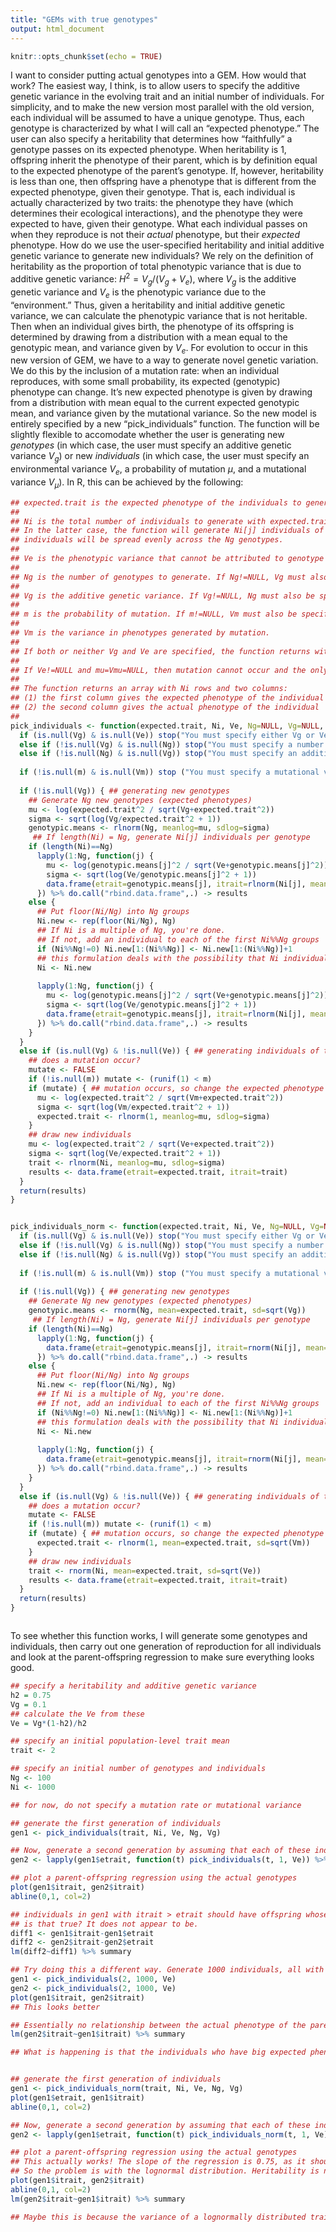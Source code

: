 ```yaml
---
title: "GEMs with true genotypes"
output: html_document
---
```


```r
knitr::opts_chunk$set(echo = TRUE)
```

I want to consider putting actual genotypes into a GEM. 
How would that work?
The easiest way, I think, is to allow users to specify the additive genetic variance in the evolving trait and an initial number of individuals.
For simplicity, and to make the new version most parallel with the old version, each individual will be assumed to have a unique genotype.
Thus, each genotype is characterized by what I will call an "expected phenotype."
The user can also specify a heritability that determines how "faithfully" a genotype passes on its expected phenotype.
When heritability is 1, offspring inherit the phenotype of their parent, which is by definition equal to the expected phenotype of the parent's genotype.
If, however, heritability is less than one, then offspring have a phenotype that is different from the expected phenotype, given their genotype.
That is, each individual is actually characterized by two traits: the phenotype they have (which determines their ecological interactions), and the phenotype they were expected to have, given their genotype.
What each individual passes on when they reproduce is not their *actual* phenotype, but their *expected* phenotype.
How do we use the user-specified heritability and initial additive genetic variance to generate new individuals?
We rely on the definition of heritability as the proportion of total phenotypic variance that is due to additive genetic variance: $H^2 = V_g/(V_g+V_e)$, where $V_g$ is the additive genetic variance and $V_e$ is the phenotypic variance due to the "environment."
Thus, given a heritability and initial additive genetic variance, we can calculate the phenotypic variance that is not heritable.
Then when an individual gives birth, the phenotype of its offspring is determined by drawing from a distribution with a mean equal to the genotypic mean, and variance given by $V_e$.
For evolution to occur in this new version of GEM, we have to a way to generate novel genetic variation.
We do this by the inclusion of a mutation rate: when an individual reproduces, with some small probability, its expected (genotypic) phenotype can change.
It's new expected phenotype is given by drawing from a distribution with mean equal to the current expected genotypic mean, and variance given by the mutational variance.
So the new model is entirely specified by a new "pick_individuals" function.
The function will be slightly flexible to accomodate whether the user is generating new *genotypes* (in which case, the user must specify an additive genetic variance $V_g$) or new *individuals* (in which case, the user must specify an environmental variance $V_e$, a probability of mutation $\mu$, and a mutational variance $V_\mu$). 
In R, this can be achieved by the following:
```r
## expected.trait is the expected phenotype of the individuals to generate
## 
## Ni is the total number of individuals to generate with expected.trait. Ni can be a single number or it can be a vector of length Ng.
## In the latter case, the function will generate Ni[j] individuals of each genotype j. In the former case, if Ng!=NULL then the Ni
## individuals will be spread evenly across the Ng genotypes.
## 
## Ve is the phenotypic variance that cannot be attributed to genotype
##
## Ng is the number of genotypes to generate. If Ng!=NULL, Vg must also be specified. 
##
## Vg is the additive genetic variance. If Vg!=NULL, Ng must also be specified.
## 
## m is the probability of mutation. If m!=NULL, Vm must also be specified.
##
## Vm is the variance in phenotypes generated by mutation. 
## 
## If both or neither Vg and Ve are specified, the function returns with a warning
##
## If Ve!=NULL and mu=Vmu=NULL, then mutation cannot occur and the only evolution that can happen is through the fluctuating of initial genotypes
##
## The function returns an array with Ni rows and two columns:
## (1) the first column gives the expected phenotype of the individual (i.e., its genotype); 
## (2) the second column gives the actual phenotype of the individual
## 
pick_individuals <- function(expected.trait, Ni, Ve, Ng=NULL, Vg=NULL, m=NULL, Vm=NULL) {
  if (is.null(Vg) & is.null(Ve)) stop("You must specify either Vg or Ve")
  else if (!is.null(Vg) & is.null(Ng)) stop("You must specify a number of genotypes to generate")
  else if (!is.null(Ng) & is.null(Vg)) stop("You must specify an additive genetic variance to generate genotypes")
  
  if (!is.null(m) & is.null(Vm)) stop ("You must specify a mutational variance")
  
  if (!is.null(Vg)) { ## generating new genotypes
    ## Generate Ng new genotypes (expected phenotypes) 
    mu <- log(expected.trait^2 / sqrt(Vg+expected.trait^2))
    sigma <- sqrt(log(Vg/expected.trait^2 + 1))
    genotypic.means <- rlnorm(Ng, meanlog=mu, sdlog=sigma)
     ## If length(Ni) = Ng, generate Ni[j] individuals per genotype
    if (length(Ni)==Ng)
      lapply(1:Ng, function(j) {
        mu <- log(genotypic.means[j]^2 / sqrt(Ve+genotypic.means[j]^2))
        sigma <- sqrt(log(Ve/genotypic.means[j]^2 + 1))
        data.frame(etrait=genotypic.means[j], itrait=rlnorm(Ni[j], meanlog=mu, sdlog=sigma))
      }) %>% do.call("rbind.data.frame",.) -> results
    else {
      ## Put floor(Ni/Ng) into Ng groups
      Ni.new <- rep(floor(Ni/Ng), Ng)
      ## If Ni is a multiple of Ng, you're done. 
      ## If not, add an individual to each of the first Ni%%Ng groups
      if (Ni%%Ng!=0) Ni.new[1:(Ni%%Ng)] <- Ni.new[1:(Ni%%Ng)]+1
      ## this formulation deals with the possibility that Ni individuals cannot be evenly subdivided into Ng genotypes
      Ni <- Ni.new
      
      lapply(1:Ng, function(j) {
        mu <- log(genotypic.means[j]^2 / sqrt(Ve+genotypic.means[j]^2))
        sigma <- sqrt(log(Ve/genotypic.means[j]^2 + 1))
        data.frame(etrait=genotypic.means[j], itrait=rlnorm(Ni[j], meanlog=mu, sdlog=sigma))
      }) %>% do.call("rbind.data.frame",.) -> results
    }
  }
  else if (is.null(Vg) & !is.null(Ve)) { ## generating individuals of the same genotype (subject to mutation)
    ## does a mutation occur?
    mutate <- FALSE
    if (!is.null(m)) mutate <- (runif(1) < m)
    if (mutate) { ## mutation occurs, so change the expected phenotype of this individual
      mu <- log(expected.trait^2 / sqrt(Vm+expected.trait^2))
      sigma <- sqrt(log(Vm/expected.trait^2 + 1))
      expected.trait <- rlnorm(1, meanlog=mu, sdlog=sigma)
    }
    ## draw new individuals
    mu <- log(expected.trait^2 / sqrt(Ve+expected.trait^2))
    sigma <- sqrt(log(Ve/expected.trait^2 + 1))
    trait <- rlnorm(Ni, meanlog=mu, sdlog=sigma)
    results <- data.frame(etrait=expected.trait, itrait=trait)
  }
  return(results)
}


pick_individuals_norm <- function(expected.trait, Ni, Ve, Ng=NULL, Vg=NULL, m=NULL, Vm=NULL) {
  if (is.null(Vg) & is.null(Ve)) stop("You must specify either Vg or Ve")
  else if (!is.null(Vg) & is.null(Ng)) stop("You must specify a number of genotypes to generate")
  else if (!is.null(Ng) & is.null(Vg)) stop("You must specify an additive genetic variance to generate genotypes")
  
  if (!is.null(m) & is.null(Vm)) stop ("You must specify a mutational variance")
  
  if (!is.null(Vg)) { ## generating new genotypes
    ## Generate Ng new genotypes (expected phenotypes) 
    genotypic.means <- rnorm(Ng, mean=expected.trait, sd=sqrt(Vg))
     ## If length(Ni) = Ng, generate Ni[j] individuals per genotype
    if (length(Ni)==Ng)
      lapply(1:Ng, function(j) {
        data.frame(etrait=genotypic.means[j], itrait=rnorm(Ni[j], mean=genotypic.means[j], sd=sqrt(Ve)))
      }) %>% do.call("rbind.data.frame",.) -> results
    else {
      ## Put floor(Ni/Ng) into Ng groups
      Ni.new <- rep(floor(Ni/Ng), Ng)
      ## If Ni is a multiple of Ng, you're done. 
      ## If not, add an individual to each of the first Ni%%Ng groups
      if (Ni%%Ng!=0) Ni.new[1:(Ni%%Ng)] <- Ni.new[1:(Ni%%Ng)]+1
      ## this formulation deals with the possibility that Ni individuals cannot be evenly subdivided into Ng genotypes
      Ni <- Ni.new
      
      lapply(1:Ng, function(j) {
        data.frame(etrait=genotypic.means[j], itrait=rnorm(Ni[j], mean=genotypic.means[j], sd=sqrt(Ve)))
      }) %>% do.call("rbind.data.frame",.) -> results
    }
  }
  else if (is.null(Vg) & !is.null(Ve)) { ## generating individuals of the same genotype (subject to mutation)
    ## does a mutation occur?
    mutate <- FALSE
    if (!is.null(m)) mutate <- (runif(1) < m)
    if (mutate) { ## mutation occurs, so change the expected phenotype of this individual
      expected.trait <- rlnorm(1, mean=expected.trait, sd=sqrt(Vm))
    }
    ## draw new individuals
    trait <- rnorm(Ni, mean=expected.trait, sd=sqrt(Ve))
    results <- data.frame(etrait=expected.trait, itrait=trait)
  }
  return(results)
}



```

To see whether this function works, I will generate some genotypes and individuals, then carry out one generation of reproduction for all individuals and look at the parent-offspring regression to make sure everything looks good.
```r
## specify a heritability and additive genetic variance
h2 = 0.75
Vg = 0.1
## calculate the Ve from these
Ve = Vg*(1-h2)/h2

## specify an initial population-level trait mean
trait <- 2

## specify an initial number of genotypes and individuals
Ng <- 100
Ni <- 1000

## for now, do not specify a mutation rate or mutational variance

## generate the first generation of individuals
gen1 <- pick_individuals(trait, Ni, Ve, Ng, Vg)

## Now, generate a second generation by assuming that each of these individuals reproduces, producing a single offspring
gen2 <- lapply(gen1$etrait, function(t) pick_individuals(t, 1, Ve)) %>% do.call("rbind.data.frame", .)

## plot a parent-offspring regression using the actual genotypes
plot(gen1$itrait, gen2$itrait)
abline(0,1, col=2)

## individuals in gen1 with itrait > etrait should have offspring whose itrait is smaller than their's (on average)
## is that true? It does not appear to be.
diff1 <- gen1$itrait-gen1$etrait
diff2 <- gen2$itrait-gen2$etrait
lm(diff2~diff1) %>% summary

## Try doing this a different way. Generate 1000 individuals, all with the same expected phenotype. Then generate another 1000, all with the same expected phenotype. Treat the first set as generation 1, and the second set as generation 2. What is the relationship between the phenotypes now?
gen1 <- pick_individuals(2, 1000, Ve)
gen2 <- pick_individuals(2, 1000, Ve)
plot(gen1$itrait, gen2$itrait)
## This looks better

## Essentially no relationship between the actual phenotype of the parent and the actual phenotype of the offspring, which is as it should be
lm(gen2$itrait~gen1$itrait) %>% summary

## What is happening is that the individuals who have big expected phenotypes are expected to have big offspring, and that overwhelms the fact that large individuals tend to have smaller offspring. 


## generate the first generation of individuals
gen1 <- pick_individuals_norm(trait, Ni, Ve, Ng, Vg)
plot(gen1$etrait, gen1$itrait)
abline(0,1, col=2)

## Now, generate a second generation by assuming that each of these individuals reproduces, producing a single offspring
gen2 <- lapply(gen1$etrait, function(t) pick_individuals_norm(t, 1, Ve)) %>% do.call("rbind.data.frame", .)

## plot a parent-offspring regression using the actual genotypes
## This actually works! The slope of the regression is 0.75, as it should be.
## So the problem is with the lognormal distribution. Heritability is not Vg/(Ve+Vg) if the traits are not normally distributed.
plot(gen1$itrait, gen2$itrait)
abline(0,1, col=2)
lm(gen2$itrait~gen1$itrait) %>% summary

## Maybe this is because the variance of a lognormally distributed trait is not actually Vg, but depends on the mean.

```
